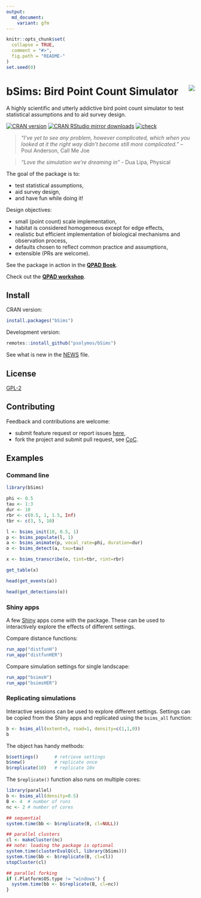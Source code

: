 ```yaml
---
output:
  md_document:
    variant: gfm
---
```


```r
knitr::opts_chunk$set(
  collapse = TRUE,
  comment = "#>",
  fig.path = "README-"
)
set.seed(0)
```

# bSims: Bird Point Count Simulator <img src="https://raw.githubusercontent.com/psolymos/bSims/master/bsims.gif" align="right" style="padding-left:10px;background-color:white;" />

A highly scientific and utterly addictive bird point count simulator to test statistical assumptions and to aid survey design.

[![CRAN version](https://www.r-pkg.org/badges/version/bSims)](https://CRAN.R-project.org/package=bSims)
[![CRAN RStudio mirror downloads](https://cranlogs.r-pkg.org/badges/grand-total/bSims)](https://peter.solymos.org/bSims/)
[![check](https://github.com/psolymos/bSims/actions/workflows/check.yml/badge.svg)](https://github.com/psolymos/bSims/actions/workflows/check.yml)

> _"I've yet to see any problem, however complicated, which when you looked at it the right way didn't become still more complicated."_
> -- Poul Anderson, Call Me Joe 

> *“Love the simulation we're dreaming in”* - Dua Lipa, Physical

The goal of the package is to:

- test statistical assumptions,
- aid survey design,
- and have fun while doing it!

Design objectives:

- small (point count) scale implementation,
- habitat is considered homogeneous except for edge effects,
- realistic but efficient implementation of biological mechanisms and observation process,
- defaults chosen to reflect common practice and assumptions,
- extensible (PRs are welcome).

See the package in action in the [**QPAD
Book**](https://peter.solymos.org/qpad-book/).

Check out the [**QPAD workshop**](https://peter.solymos.org/qpad-workshop/).

## Install

CRAN version:

```r
install.packages("bSims")
```

Development version:

```r
remotes::install_github("psolymos/bSims")
```

See what is new in the [NEWS](NEWS.md) file.

## License

[GPL-2](https://www.gnu.org/licenses/old-licenses/gpl-2.0.html)

## Contributing

Feedback and contributions are welcome:

- submit feature request or report issues [here](https://github.com/psolymos/bSims/issues),
- fork the project and submit pull request, see [CoC](CODE_OF_CONDUCT.md).

## Examples

### Command line

```r
library(bSims)

phi <- 0.5
tau <- 1:3
dur <- 10
rbr <- c(0.5, 1, 1.5, Inf)
tbr <- c(3, 5, 10)

l <- bsims_init(10, 0.5, 1)
p <- bsims_populate(l, 1)
a <- bsims_animate(p, vocal_rate=phi, duration=dur)
o <- bsims_detect(a, tau=tau)

x <- bsims_transcribe(o, tint=tbr, rint=rbr)

get_table(x)

head(get_events(a))

head(get_detections(o))
```

### Shiny apps

A few [Shiny](https://shiny.posit.co/) apps come with the package.
These can be used to interactively explore the effects of different settings.

Compare distance functions:

```r
run_app("distfunH")
run_app("distfunHER")
```

Compare simulation settings for single landscape:

```r
run_app("bsimsH")
run_app("bsimsHER")
```

### Replicating simulations

Interactive sessions can be used to explore different settings.
Settings can be copied from the Shiny apps and replicated using the
`bsims_all` function: 

```r
b <- bsims_all(extent=5, road=1, density=c(1,1,0))
b
```

The object has handy methods:

```r
b$settings()      # retrieve settings
b$new()           # replicate once
b$replicate(10)   # replicate 10x
```

The `$replicate()` function also runs on multiple cores:

```r
library(parallel)
b <- bsims_all(density=0.5)
B <- 4  # number of runs
nc <- 2 # number of cores

## sequential
system.time(bb <- b$replicate(B, cl=NULL))

## parallel clusters
cl <- makeCluster(nc)
## note: loading the package is optional
system.time(clusterEvalQ(cl, library(bSims)))
system.time(bb <- b$replicate(B, cl=cl))
stopCluster(cl)

## parallel forking
if (.Platform$OS.type != "windows") {
  system.time(bb <- b$replicate(B, cl=nc))
}
```

